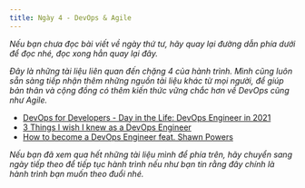 ```yaml
---
title: Ngày 4 - DevOps & Agile
---
```



_Nếu bạn chưa đọc bài viết về ngày thứ tư, hãy quay lại đường dẫn phía dưới để đọc nhé, đọc xong hẳn quay lại đây._

<LinkCard
  title="Ngày 4 - DevOps & Agile"
  href="../../guides/devops/day4"
/>

_Đây là những tài liệu liên quan đến chặng 4 của hành trình. Mình cũng luôn sẵn sàng tiếp nhận thêm những nguồn tài liệu
khác từ mọi người, để giúp bản thân và cộng đồng có thêm kiến thức vững chắc hơn về DevOps cũng như Agile._

- [DevOps for Developers - Day in the Life: DevOps Engineer in 2021](https://www.youtube.com/watch?v=2JymM0YoqGA)
- [3 Things I wish I knew as a DevOps Engineer](https://www.youtube.com/watch?v=udRNM7YRdY4)
- [How to become a DevOps Engineer feat. Shawn Powers](https://www.youtube.com/watch?v=kDQMjAQNvY4)

_Nếu bạn đã xem qua hết những tài liệu mình để phía trên, hãy chuyển sang ngày tiếp theo để tiếp tục hành trình nếu như bạn 
tin rằng đây chính là hành trình bạn muốn theo đuổi nhé._

<LinkCard
  title="Ngày 5"
  href="../../guides/devops/day5"
/>
